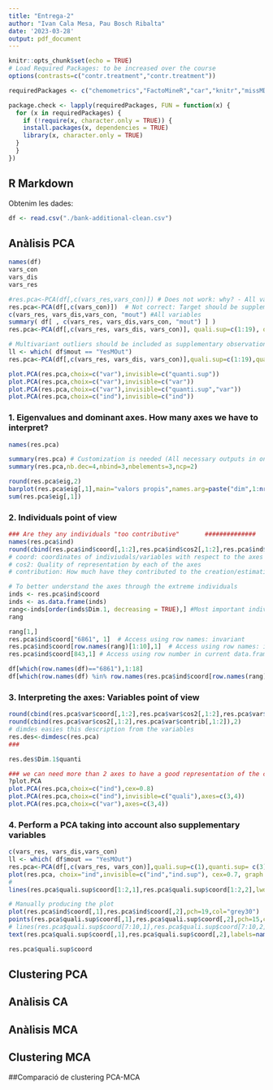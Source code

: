 ```yaml
---
title: "Entrega-2"
author: "Ivan Cala Mesa, Pau Bosch Ribalta"
date: '2023-03-28'
output: pdf_document
---
```


```r
knitr::opts_chunk$set(echo = TRUE)
# Load Required Packages: to be increased over the course
options(contrasts=c("contr.treatment","contr.treatment"))

requiredPackages <- c("chemometrics","FactoMineR","car","knitr","missMDA")

package.check <- lapply(requiredPackages, FUN = function(x) {
  for (x in requiredPackages) {
    if (!require(x, character.only = TRUE)) {
    install.packages(x, dependencies = TRUE)
    library(x, character.only = TRUE)
  }
  }
})
```

## R Markdown

Obtenim les dades:

```r
df <- read.csv("./bank-additional-clean.csv")
```

## Anàlisis PCA


```r
names(df)
vars_con
vars_dis
vars_res

#res.pca<-PCA(df[,c(vars_res,vars_con)]) # Does not work: why? - All variables must be numeric. 
res.pca<-PCA(df[,c(vars_con)])  # Not correct: Target should be supplementary
c(vars_res, vars_dis,vars_con, "mout") #All variables
summary( df[ , c(vars_res, vars_dis,vars_con, "mout") ] )
res.pca<-PCA(df[,c(vars_res, vars_dis, vars_con)], quali.sup=c(1:19), quanti.sup= c(21)) 

# Multivariant outliers should be included as supplementary observations
ll <- which( df$mout == "YesMOut")
res.pca<-PCA(df[,c(vars_res, vars_dis, vars_con)],quali.sup=c(1:19),quanti.sup= c(21), ind.sup = ll ) 

plot.PCA(res.pca,choix=c("var"),invisible=c("quanti.sup"))
plot.PCA(res.pca,choix=c("var"),invisible=c("var"))
plot.PCA(res.pca,choix=c("var"),invisible=c("quanti.sup","var"))
plot.PCA(res.pca,choix=c("ind"),invisible=c("ind"))
```

### 1. Eigenvalues and dominant axes. How many axes we have to interpret?
```r

names(res.pca)

summary(res.pca) # Customization is needed (All necessary outputs in one function in R)
summary(res.pca,nb.dec=4,nbind=3,nbelements=3,ncp=2)

round(res.pca$eig,2)
barplot(res.pca$eig[,1],main="valors propis",names.arg=paste("dim",1:nrow(res.pca$eig)))
sum(res.pca$eig[,1])
```


### 2.  Individuals point of view
```r
### Are they any individuals "too contributive"       ##############
names(res.pca$ind)
round(cbind(res.pca$ind$coord[,1:2],res.pca$ind$cos2[,1:2],res.pca$ind$contrib[,1:2]),2)
# coord: coordinates of indiviudals/variables with respect to the axes
# cos2: Quality of representation by each of the axes
# contribution: How much have they contributed to the creation/estimation of an axes. 

# To better understand the axes through the extreme individuals
inds <- res.pca$ind$coord
inds <- as.data.frame(inds)
rang<-inds[order(inds$Dim.1, decreasing = TRUE),] #Most important indiviudals wrt dim 1
rang

rang[1,]
res.pca$ind$coord["6861", 1]  # Access using row names: invariant
res.pca$ind$coord[row.names(rang)[1:10],1]  # Access using row names: invariant
res.pca$ind$coord[843,1] # Access using row number in current data.frame

df[which(row.names(df)=="6861"),1:18]
df[which(row.names(df) %in% row.names(res.pca$ind$coord[row.names(rang)[1:10],])),1:18]

```

### 3. Interpreting the axes:  Variables point of view

```r
round(cbind(res.pca$var$coord[,1:2],res.pca$var$cos2[,1:2],res.pca$var$contrib[,1:2]),2)
round(cbind(res.pca$var$cos2[,1:2],res.pca$var$contrib[,1:2]),2)
# dimdes easies this description from the variables
res.des<-dimdesc(res.pca)
###

res.des$Dim.1$quanti

### we can need more than 2 axes to have a good representation of the clouds
?plot.PCA
plot.PCA(res.pca,choix=c("ind"),cex=0.8)
plot.PCA(res.pca,choix=c("ind"),invisible=c("quali"),axes=c(3,4))
plot.PCA(res.pca,choix=c("var"),axes=c(3,4))
```


### 4. Perform a PCA taking into account also supplementary variables
```r
c(vars_res, vars_dis,vars_con)
ll <- which( df$mout == "YesMOut")
res.pca<-PCA(df[,c(vars_res, vars_con)],quali.sup=c(1),quanti.sup= c(3), ind.sup = ll) 
plot(res.pca, choix="ind",invisible=c("ind","ind.sup"), cex=0.7, graph.type = "classic")
# 
lines(res.pca$quali.sup$coord[1:2,1],res.pca$quali.sup$coord[1:2,2],lwd=2,col="black") # Does not work unless graph.type "classic" is set

# Manually producing the plot
plot(res.pca$ind$coord[,1],res.pca$ind$coord[,2],pch=19,col="grey30")
points(res.pca$quali.sup$coord[,1],res.pca$quali.sup$coord[,2],pch=15,col="magenta")
# lines(res.pca$quali.sup$coord[7:10,1],res.pca$quali.sup$coord[7:10,2],lwd=2,lty=2,col="blue")
text(res.pca$quali.sup$coord[,1],res.pca$quali.sup$coord[,2],labels=names(res.pca$quali.sup$coord[,1]),col="magenta",cex=0.8)

res.pca$quali.sup$coord


```

## Clustering PCA

## Anàlisis CA

## Anàlisis MCA

## Clustering MCA

##Comparació de clustering PCA-MCA

